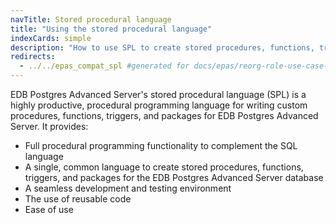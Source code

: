 ```yaml
---
navTitle: Stored procedural language
title: "Using the stored procedural language"
indexCards: simple
description: "How to use SPL to create stored procedures, functions, triggers, and packages for the EDB Postgres Advanced Server database"
redirects:
  - ../../epas_compat_spl #generated for docs/epas/reorg-role-use-case-mode
---
```


EDB Postgres Advanced Server's stored procedural language (SPL) is a highly productive, procedural programming language for writing custom procedures, functions, triggers, and packages for EDB Postgres Advanced Server. It provides:

-   Full procedural programming functionality to complement the SQL language
-   A single, common language to create stored procedures, functions, triggers, and packages for the EDB Postgres Advanced Server database
-   A seamless development and testing environment
-   The use of reusable code
-   Ease of use



